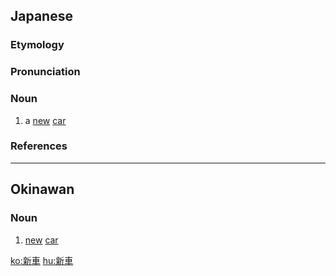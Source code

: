 ==Japanese==
{{ja-kanjitab|しん|しゃ|yomi=o}}

===Etymology===
{{prefix|新|車|lang=ja|t1=new|t2=car|sort=しゃ}}

===Pronunciation===
{{ja-pron|yomi=o|しんしゃ|acc=0|acc_ref=DJR,NHK}}

===Noun===
{{ja-noun|しんしゃ}}
# a [[new]] [[car]]
#: {{ja-usex|私は'''新車'''を買うつもりです。|わたし は '''しんしゃ''' を かう つもり です。|I'm going to buy a '''new car'''.}}
#: {{ja-usex|僕の'''新車'''を見ろよ。|ぼく の '''しんしゃ''' を みろ よ。|Take a look at my '''new car'''!}}
#: {{ja-usex|私は'''新車'''を買った。|わたし は '''しんしゃ''' を かった。|I bought a '''new car'''.}}
#: {{ja-usex|彼の新車はすばらしい。|かれ の '''しんしゃ''' は すばらし.い。|His '''new car''' is a beauty.}}

===References===
<references/>

----

==Okinawan==

===Noun===
{{head|ryu|noun|hiragana|みーぐるま|romaji|mīguruma}}

# [[new]] [[car]]

[[ko:新車]]
[[hu:新車]]